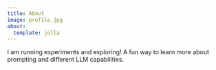 ```yaml
---
title: About
image: profile.jpg
about:
  template: jolla
---
```


I am running experiments and exploring! A fun way to learn more about prompting and different LLM capabilities.